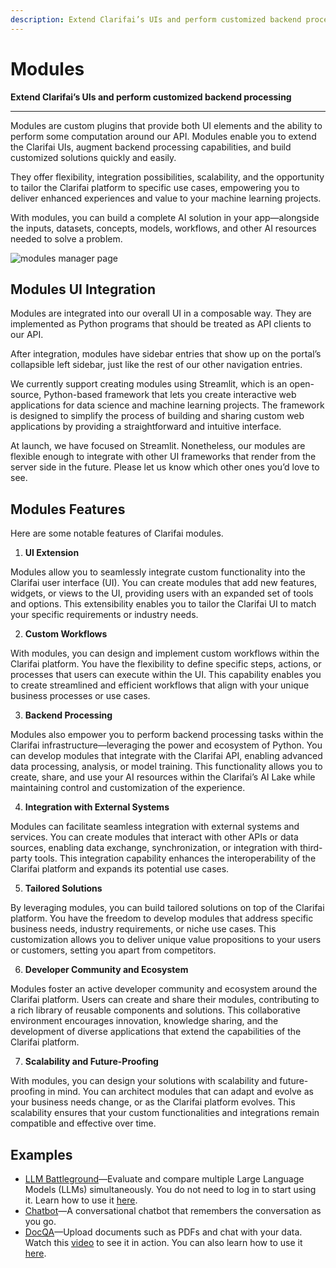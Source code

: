 ```yaml
---
description: Extend Clarifai’s UIs and perform customized backend processing 
---
```


# Modules

**Extend Clarifai’s UIs and perform customized backend processing**
<hr />

Modules are custom plugins that provide both UI elements and the ability to perform some computation around our API. Modules enable you to extend the Clarifai UIs, augment backend processing capabilities, and build customized solutions quickly and easily. 

They offer flexibility, integration possibilities, scalability, and the opportunity to tailor the Clarifai platform to specific use cases, empowering you to deliver enhanced experiences and value to your machine learning projects. 

With modules, you can build a complete AI solution in your app—alongside the inputs, datasets, concepts, models, workflows, and other AI resources needed to solve a problem. 

 ![modules manager page](/img/modules/modules_homepage.png)

## Modules UI Integration

Modules are integrated into our overall UI in a composable way. They are implemented as Python programs that should be treated as API clients to our API.

After integration, modules have sidebar entries that show up on the portal’s collapsible left sidebar, just like the rest of our other navigation entries.

We currently support creating modules using Streamlit, which is an open-source, Python-based framework that lets you create interactive web applications for data science and machine learning projects. The framework is designed to simplify the process of building and sharing custom web applications by providing a straightforward and intuitive interface.

At launch, we have focused on Streamlit. Nonetheless, our modules are flexible enough to integrate with other UI frameworks that render from the server side in the future. Please let us know which other ones you’d love to see. 

## Modules Features

Here are some notable features of Clarifai modules.

1. **UI Extension**

Modules allow you to seamlessly integrate custom functionality into the Clarifai user interface (UI). You can create modules that add new features, widgets, or views to the UI, providing users with an expanded set of tools and options. This extensibility enables you to tailor the Clarifai UI to match your specific requirements or industry needs.

2. **Custom Workflows**

With modules, you can design and implement custom workflows within the Clarifai platform. You have the flexibility to define specific steps, actions, or processes that users can execute within the UI. This capability enables you to create streamlined and efficient workflows that align with your unique business processes or use cases.

3. **Backend Processing**

Modules also empower you to perform backend processing tasks within the Clarifai infrastructure—leveraging the power and ecosystem of Python. You can develop modules that integrate with the Clarifai API, enabling advanced data processing, analysis, or model training. This functionality allows you to create, share, and use your AI resources within the Clarifai’s AI Lake while maintaining control and customization of the experience.

4. **Integration with External Systems**

Modules can facilitate seamless integration with external systems and services. You can create modules that interact with other APIs or data sources, enabling data exchange, synchronization, or integration with third-party tools. This integration capability enhances the interoperability of the Clarifai platform and expands its potential use cases.

5. **Tailored Solutions**

By leveraging modules, you can build tailored solutions on top of the Clarifai platform. You have the freedom to develop modules that address specific business needs, industry requirements, or niche use cases. This customization allows you to deliver unique value propositions to your users or customers, setting you apart from competitors.

6. **Developer Community and Ecosystem**

Modules foster an active developer community and ecosystem around the Clarifai platform. Users can create and share their modules, contributing to a rich library of reusable components and solutions. This collaborative environment encourages innovation, knowledge sharing, and the development of diverse applications that extend the capabilities of the Clarifai platform.

7. **Scalability and Future-Proofing**

With modules, you can design your solutions with scalability and future-proofing in mind. You can architect modules that can adapt and evolve as your business needs change, or as the Clarifai platform evolves. This scalability ensures that your custom functionalities and integrations remain compatible and effective over time.

## Examples

- [LLM Battleground](https://clarifai.com/meta/Llama-2/installed_module_versions/LLM_Battleground/compare)—Evaluate and compare multiple Large Language Models (LLMs) simultaneously. You do not need to log in to start using it. Learn how to use it [here](https://www.clarifai.com/blog/compare-top-llms-with-llm-battleground). 
- [Chatbot](https://clarifai.com/clarifai/generative-ai/installed_module_versions/module-chatbot)—A conversational chatbot that remembers the conversation as you go.
- [DocQA](https://clarifai.com/clarifai/geoint-demo-3/installed_module_versions/docQA)—Upload documents such as PDFs and chat with your data. Watch this [video](https://www.youtube.com/watch?v=HbuOu9zq2UE) to see it in action. You can also learn how to use it [here](https://www.clarifai.com/blog/doc-qa-revolutionizing-document-analysis).
